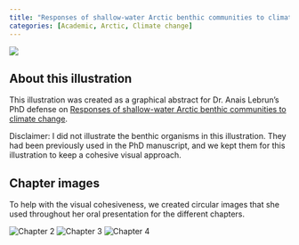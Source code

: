 ```yaml
---
title: "Responses of shallow-water Arctic benthic communities to climate change"
categories: [Academic, Arctic, Climate change]
---
```


![](Main_figure.png){.reduced-image-large}

## About this illustration 

This illustration was created as a graphical abstract for Dr. Anais Lebrun's PhD defense on [Responses of shallow-water Arctic benthic communities to climate change](https://theses.fr/2023SORUS479){target="_blank"}. 

Disclaimer: I did not illustrate the benthic organisms in this illustration. They had been previously used in the PhD manuscript, and we kept them for this illustration to keep a cohesive visual approach.

## Chapter images

To help with the visual cohesiveness, we created circular images that she used throughout her oral presentation for the different chapters.

::: {.inline-images}
![Chapter 2](Chap2.2.png)
![Chapter 3](Chap3.2.png)
![Chapter 4](Chap4.2.loupe.png)
:::
